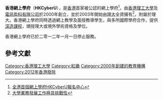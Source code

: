 {{Infobox University |
| 校名 =香港網上學府
| EnglishName =Hong Kong CyberU
| 創校 =2000年 
| closed=2012年
| 類 =大學附屬網上學府
| 所在 ={{Flagicon|Hong Kong}}[[香港|香港]][[紅磡|紅磡]]


| 校園 =市區
| 網 =http://www.hkcyberu.com
}}

'''香港網上學府'''（'''HKCyberU'''），是[[香港|香港]]首家被公認的網上學府<ref>[http://property.mpfinance.com/cfm/pa3.cfm?File=20070806/pad01/m1.txt 全港首個網上學府HKCyberU報名中心]</ref>，由[[香港理工大學|香港理工大學]]及[[電訊盈科有限公司|電訊盈科有限公司]]於2000年創立，並於2003年開始由[[理大|理大]]全資擁有<ref>[http://www.jiujik.com/jsexpertsdetails.php?lcid=HK.B5&artid=3000010330 大學業務發展工作極具挑戰性]{{Dead link|date=2019年11月 |bot=InternetArchiveBot |fix-attempted=yes }}</ref>，附屬於理大。香港網上學府同時透過網上教學及面授教導學生，與多所國際學府合作，提供[[深造課程|深造課程]]，頒授理大或境外學術資格及學位。

香港網上學府已於二零一二年一月一日停止服務。

== 參考文獻 ==
{{reflist}}
{{教育小作品}}

[[Category:香港理工大學|Category:香港理工大學]]
[[Category:紅磡|Category:紅磡]]
[[Category:2000年創建的教育機構|Category:2000年創建的教育機構]]
[[Category:2012年香港廢除|Category:2012年香港廢除]]